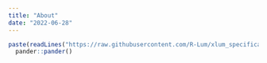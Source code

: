 ```yaml
---
title: "About"
date: "2022-06-28"
---
```


```r
paste(readLines("https://raw.githubusercontent.com/R-Lum/xlum_specification/master/README.md"), collapse = "\n") |>
  pander::pander()
```
    
